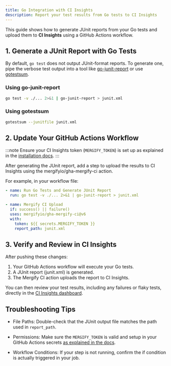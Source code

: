 ```yaml
---
title: Go Integration with CI Insights
description: Report your test results from Go tests to CI Insights
---
```



<IntegrationLogo src={golangLogo} alt="Golang logo"/>

This guide shows how to generate JUnit reports from your Go tests and upload
them to **CI Insights** using a GitHub Actions workflow.

## 1. Generate a JUnit Report with Go Tests

By default, `go test` does not output JUnit-format reports. To generate one,
pipe the verbose test output into a tool like
[go-junit-report](https://github.com/jstemmer/go-junit-report) or use
[gotestsum](https://github.com/gotestyourself/gotestsum).

### Using go-junit-report

```bash
go test -v ./... 2>&1 | go-junit-report > junit.xml
```

### Using gotestsum

```bash
gotestsum --junitfile junit.xml
```

## 2. Update Your GitHub Actions Workflow

:::note
  Ensure your CI Insights token (`MERGIFY_TOKEN`) is set up as explained in the [installation
  docs](/ci-insights#enabling-ci-insights-for-github).
:::

After generating the JUnit report, add a step to upload the results to CI
Insights using the mergifyio/gha-mergify-ci action.

For example, in your workflow file:

```yaml
- name: Run Go Tests and Generate JUnit Report
  run: go test -v ./... 2>&1 | go-junit-report > junit.xml

- name: Mergify CI Upload
  if: success() || failure()
  uses: mergifyio/gha-mergify-ci@v6
  with:
    token: ${{ secrets.MERGIFY_TOKEN }}
    report_path: junit.xml
```

## 3. Verify and Review in CI Insights

After pushing these changes:
1. Your GitHub Actions workflow will execute your Go tests.
2. A JUnit report (junit.xml) is generated.
3. The Mergify CI action uploads the report to CI Insights.

You can then review your test results, including any failures or flaky tests,
directly in the [CI Insights
dashboard](https://dashboard.mergify.com/ci-insights/jobs).

## Troubleshooting Tips

- File Paths: Double-check that the JUnit output file matches the path used in
  `report_path`.

- Permissions: Make sure the `MERGIFY_TOKEN` is valid and setup in your GitHub
  Actions secrets [as explained in the
  docs]((/ci-insights#enabling-ci-insights-for-github)).

- Workflow Conditions: If your step is not running, confirm the if condition is
  actually triggered in your job.
